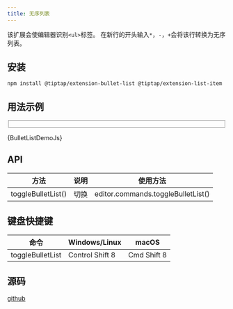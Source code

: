 ```yaml
---
title: 无序列表
---
```



该扩展会使编辑器识别`<ul>`标签。
在新行的开头输入`*`，`-`，`+`会将该行转换为无序列表。

## 安装
```shell
npm install @tiptap/extension-bullet-list @tiptap/extension-list-item
```


## 用法示例
<Fieldset>
  <BulletListDemo />
</Fieldset>

<CollapseCodeblock language="jsx">{BulletListDemoJs}</CollapseCodeblock>

## API
|方法| 说明|使用方法|
| --- | --- | --- |
| toggleBulletList() | 切换|editor.commands.toggleBulletList()|

## 键盘快捷键
|命令| Windows/Linux|macOS|
| --- | --- | --- |
|toggleBulletList|Control Shift 8|Cmd Shift 8

## 源码
[github](https://github.com/ueberdosis/tiptap/tree/main/packages/extension-bullet-list)